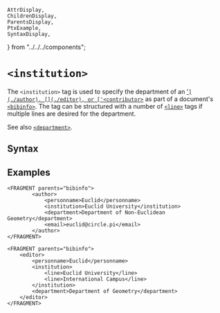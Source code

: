     AttrDisplay,
    ChildrenDisplay,
    ParentsDisplay,
    PtxExample,
    SyntaxDisplay,
} from "../../../components";

# `<institution>`

The `<institution>` tag is used to specify the department of an ['<author>`](./author), [`<editor>`](./editor), or ['<contributor>`](./contributor) as part of a document's [`<bibinfo>`](./bibinfo).  The tag can be structured with a number of [`<line>`](./line) tags if multiple lines are desired for the department.

See also [`<department>`](./department).

## Syntax

<SyntaxDisplay name="institution" />

## Examples

```ptx-example {3}
<FRAGMENT parents="bibinfo">
        <author>
            <personname>Euclid</personname>
            <institution>Euclid University</institution>
            <department>Department of Non-Euclidean Geometry</department>
            <email>euclid@circle.pi</email>
        </author>
</FRAGMENT>
```

```ptx-example
<FRAGMENT parents="bibinfo">
    <editor>
        <personname>Euclid</personname>
        <institution>
            <line>Euclid University</line>
            <line>International Campus</line>
        </institution>
        <department>Department of Geometry</department>
    </editor>
</FRAGMENT>
```